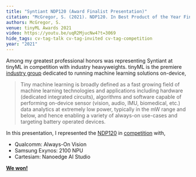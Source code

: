 ```yaml
---
title: "Syntiant NDP120 (Award Finalist Presentation)"
citation: "McGregor, S. (2021). NDP120. In Best Product of the Year Finalist Competition. Virtual Conference."
authors: McGregor, S.
venue: tinyML Awards 2021
video: https://youtu.be/uqR2MjucNw4?t=3069
hide_tags: cv-tag-talk cv-tag-invited cv-tag-competition
year: "2021"
---
```

Among my greatest professional honors was representing Syntiant at tinyML in competition with industry heavyweights. tinyML is the premiere [industry group](https://www.tinyml.org/) dedicated to running machine learning solutions on-device,

> Tiny machine learning is broadly defined as a fast growing field of machine learning technologies and applications including hardware (dedicated integrated circuits), algorithms and software capable of performing on-device sensor (vision, audio, IMU, biomedical, etc.) data analytics at extremely low power, typically in the mW range and below, and hence enabling a variety of always-on use-cases and targeting battery operated devices.

In this presentation, I represented the [NDP120](/SyntiantCore2.html) in [competition](https://www.tinyml.org/news/tinyml-awards-2021) with,

* Qualcomm: Always-On Vision
* Samsung Exynos: 2100 NPU
* Cartesiam: Nanoedge AI Studio

**[We won!](https://www.syntiant.com/post/syntiant-ndp120-awarded-best-product-of-the-year-at-tinyml-summit)**
